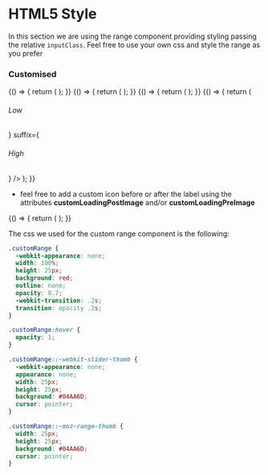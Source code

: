

<Meta title="DCXLibrary/Form/Range/Styled" component={Range} />

# HTML5 Style

In this section we are using the range component providing styling passing the relative `inputClass`. Feel free to use your own css and style the range as you prefer

### Customised

<Canvas>
    <Story name="basic">
        {() => {
            return (
                <Range min={0} max={100} value={75}/>
            );
        }}
    </Story>
</Canvas>

<Canvas>
    <Story name="disabled">
        {() => {
            return (
                <Range min={0} max={100} disabled={true}/>
            );
        }}
    </Story>
</Canvas>

<Canvas>
    <Story name="tooltip">
        {() => {
            return (
                <Range min={0} max={100} showTooltip={true} />
            );
        }}
    </Story>
</Canvas>

<Canvas>
    <Story name="prefix/suffix">
        {() => {
            return (
                <Range
                    min={0} max={100}
                    prefix={
                        <div>
                            <h6>Low</h6>
                        </div>
                    }
                    suffix={
                        <div>
                            <h6>High</h6>
                        </div>
                    }
                />
            );
        }}
    </Story>
</Canvas>


* feel free to add a custom icon before or after the label using the attributes **customLoadingPostImage** and/or **customLoadingPreImage**


<Canvas>
    <Story name="custom">
        {() => {
            return (
                <Range min={0} max={100} inputClass="customRange"/>
            );
        }}
    </Story>
</Canvas>



The css we used for the custom range component is the following:

```css
.customRange {
  -webkit-appearance: none;
  width: 100%;
  height: 25px;
  background: red;
  outline: none;
  opacity: 0.7;
  -webkit-transition: .2s;
  transition: opacity .2s;
}

.customRange:hover {
  opacity: 1;
}

.customRange::-webkit-slider-thumb {
  -webkit-appearance: none;
  appearance: none;
  width: 25px;
  height: 25px;
  background: #04AA6D;
  cursor: pointer;
}

.customRange::-moz-range-thumb {
  width: 25px;
  height: 25px;
  background: #04AA6D;
  cursor: pointer;
}

```


<Props of={Range} />
